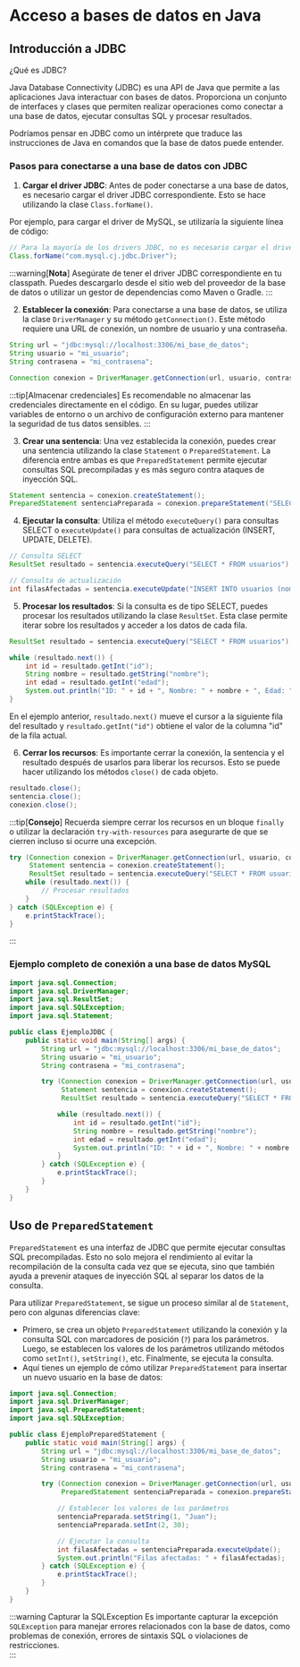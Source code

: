 # Acceso a bases de datos en Java

## Introducción a JDBC

¿Qué es JDBC? 

Java Database Connectivity (JDBC) es una API de Java que permite a las aplicaciones Java interactuar con bases de datos. Proporciona un conjunto de interfaces y clases que permiten realizar operaciones como conectar a una base de datos, ejecutar consultas SQL y procesar resultados.

Podríamos pensar en JDBC como un intérprete que traduce las instrucciones de Java en comandos que la base de datos puede entender.

### Pasos para conectarse a una base de datos con JDBC

1. **Cargar el driver JDBC**: Antes de poder conectarse a una base de datos, es necesario cargar el driver JDBC correspondiente. Esto se hace utilizando la clase `Class.forName()`.

Por ejemplo, para cargar el driver de MySQL, se utilizaría la siguiente línea de código:

```Java
// Para la mayoría de los drivers JDBC, no es necesario cargar el driver explícitamente, pero es una buena práctica hacerlo.
Class.forName("com.mysql.cj.jdbc.Driver");
```

:::warning[**Nota**]
Asegúrate de tener el driver JDBC correspondiente en tu classpath. Puedes descargarlo desde el sitio web del proveedor de la base de datos o utilizar un gestor de dependencias como Maven o Gradle.
:::

2. **Establecer la conexión**: Para conectarse a una base de datos, se utiliza la clase `DriverManager` y su método `getConnection()`. Este método requiere una URL de conexión, un nombre de usuario y una contraseña.

```Java
String url = "jdbc:mysql://localhost:3306/mi_base_de_datos";
String usuario = "mi_usuario";
String contrasena = "mi_contrasena";

Connection conexion = DriverManager.getConnection(url, usuario, contrasena);
```

:::tip[Almacenar credenciales]
Es recomendable no almacenar las credenciales directamente en el código. En su lugar, puedes utilizar variables de entorno o un archivo de configuración externo para mantener la seguridad de tus datos sensibles.
:::

3. **Crear una sentencia**: Una vez establecida la conexión, puedes crear una sentencia utilizando la clase `Statement` o `PreparedStatement`. La diferencia entre ambas es que `PreparedStatement` permite ejecutar consultas SQL precompiladas y es más seguro contra ataques de inyección SQL.

```Java
Statement sentencia = conexion.createStatement();
PreparedStatement sentenciaPreparada = conexion.prepareStatement("SELECT * FROM usuarios WHERE id = ?");
```

4. **Ejecutar la consulta**: Utiliza el método `executeQuery()` para consultas SELECT o `executeUpdate()` para consultas de actualización (INSERT, UPDATE, DELETE).

```Java
// Consulta SELECT
ResultSet resultado = sentencia.executeQuery("SELECT * FROM usuarios");

// Consulta de actualización
int filasAfectadas = sentencia.executeUpdate("INSERT INTO usuarios (nombre, edad) VALUES ('Juan', 30)");
```

5. **Procesar los resultados**: Si la consulta es de tipo SELECT, puedes procesar los resultados utilizando la clase `ResultSet`. Esta clase permite iterar sobre los resultados y acceder a los datos de cada fila.

```Java
ResultSet resultado = sentencia.executeQuery("SELECT * FROM usuarios");

while (resultado.next()) {
    int id = resultado.getInt("id");
    String nombre = resultado.getString("nombre");
    int edad = resultado.getInt("edad");
    System.out.println("ID: " + id + ", Nombre: " + nombre + ", Edad: " + edad);
}
```

En el ejemplo anterior, `resultado.next()` mueve el cursor a la siguiente fila del resultado y `resultado.getInt("id")` obtiene el valor de la columna "id" de la fila actual.  

6. **Cerrar los recursos**: Es importante cerrar la conexión, la sentencia y el resultado después de usarlos para liberar los recursos. Esto se puede hacer utilizando los métodos `close()` de cada objeto.

```Java
resultado.close();
sentencia.close(); 
conexion.close();
```

:::tip[**Consejo**]
Recuerda siempre cerrar los recursos en un bloque `finally` o utilizar la declaración `try-with-resources` para asegurarte de que se cierren incluso si ocurre una excepción.

```Java
try (Connection conexion = DriverManager.getConnection(url, usuario, contrasena);
     Statement sentencia = conexion.createStatement();
     ResultSet resultado = sentencia.executeQuery("SELECT * FROM usuarios")) {
    while (resultado.next()) {
        // Procesar resultados
    }
} catch (SQLException e) {
    e.printStackTrace();
}
```

:::

### Ejemplo completo de conexión a una base de datos MySQL

```Java
import java.sql.Connection;
import java.sql.DriverManager;
import java.sql.ResultSet;
import java.sql.SQLException;
import java.sql.Statement;

public class EjemploJDBC {
    public static void main(String[] args) {
        String url = "jdbc:mysql://localhost:3306/mi_base_de_datos";
        String usuario = "mi_usuario";
        String contrasena = "mi_contrasena";

        try (Connection conexion = DriverManager.getConnection(url, usuario, contrasena);
             Statement sentencia = conexion.createStatement();
             ResultSet resultado = sentencia.executeQuery("SELECT * FROM usuarios")) {

            while (resultado.next()) {
                int id = resultado.getInt("id");
                String nombre = resultado.getString("nombre");
                int edad = resultado.getInt("edad");
                System.out.println("ID: " + id + ", Nombre: " + nombre + ", Edad: " + edad);
            }
        } catch (SQLException e) {
            e.printStackTrace();
        }
    }
}
```

## Uso de `PreparedStatement`

`PreparedStatement` es una interfaz de JDBC que permite ejecutar consultas SQL precompiladas. Esto no solo mejora el rendimiento al evitar la recompilación de la consulta cada vez que se ejecuta, sino que también ayuda a prevenir ataques de inyección SQL al separar los datos de la consulta.

Para utilizar `PreparedStatement`, se sigue un proceso similar al de `Statement`, pero con algunas diferencias clave:   

- Primero, se crea un objeto `PreparedStatement` utilizando la conexión y la consulta SQL con marcadores de posición (`?`) para los parámetros. Luego, se establecen los valores de los parámetros utilizando métodos como `setInt()`, `setString()`, etc. Finalmente, se ejecuta la consulta.
- Aquí tienes un ejemplo de cómo utilizar `PreparedStatement` para insertar un nuevo usuario en la base de datos:

```Java
import java.sql.Connection;
import java.sql.DriverManager;
import java.sql.PreparedStatement;
import java.sql.SQLException;

public class EjemploPreparedStatement {
    public static void main(String[] args) {
        String url = "jdbc:mysql://localhost:3306/mi_base_de_datos";
        String usuario = "mi_usuario";
        String contrasena = "mi_contrasena";

        try (Connection conexion = DriverManager.getConnection(url, usuario, contrasena);
             PreparedStatement sentenciaPreparada = conexion.prepareStatement("INSERT INTO usuarios (nombre, edad) VALUES (?, ?)")) {

            // Establecer los valores de los parámetros
            sentenciaPreparada.setString(1, "Juan");
            sentenciaPreparada.setInt(2, 30);

            // Ejecutar la consulta
            int filasAfectadas = sentenciaPreparada.executeUpdate();
            System.out.println("Filas afectadas: " + filasAfectadas);
        } catch (SQLException e) {
            e.printStackTrace();
        }
    }
}
```

:::warning Capturar la SQLException
Es importante capturar la excepción `SQLException` para manejar errores relacionados con la base de datos, como problemas de conexión, errores de sintaxis SQL o violaciones de restricciones.  
:::